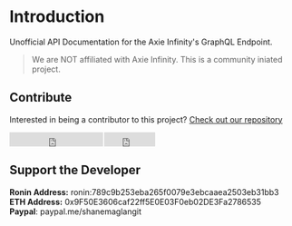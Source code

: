 # Introduction

Unofficial API Documentation for the Axie Infinity's GraphQL Endpoint. 

>We are NOT affiliated with Axie Infinity. This is a community iniated project.

## Contribute

Interested in being a contributor to this project? [Check out our repository](https://github.com/ShaneMaglangit/axie-graphql-documentation)
<div style="display: flex; flex-wrap: wrap; gap: 2px;">
<iframe src="https://ghbtns.com/github-btn.html?user=ShaneMaglangit&type=follow" frameborder="0" scrolling="0" title="GitHub" style="height: 25px; width: 165px; right: 0px; position: relative; display: inline-block;"></iframe>
<iframe src="https://ghbtns.com/github-btn.html?user=ShaneMaglangit&repo=axie-graphql-documentation&type=star&count=true" frameborder="0" scrolling="0" title="GitHub" style="height: 25px; width: 90px; right: 0px; position: relative; display: inline-block;"></iframe>
</div>

## Support the Developer
**Ronin Address:** ronin:789c9b253eba265f0079e3ebcaaea2503eb31bb3  
**ETH Address:** 0x9F50E3606caf22ff5E0E03F0eb02DE3Fa2786535  
**Paypal**: paypal.me/shanemaglangit
